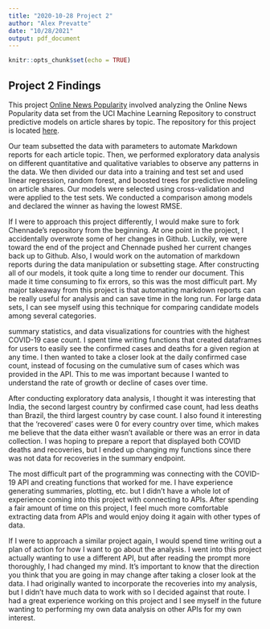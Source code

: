 ```yaml
---
title: "2020-10-28 Project 2"
author: "Alex Prevatte"
date: "10/28/2021"
output: pdf_document
---
```


```r
knitr::opts_chunk$set(echo = TRUE)
```

## Project 2 Findings

This project [Online News Popularity](https://chennadebrown.github.io/Project-2/)
involved analyzing the Online News Popularity data set from the UCI Machine 
Learning Repository to construct predictive models on article shares by topic. 
The repository for this project is located [here](https://github.com/ChennadeBrown/Project-2). 

Our team subsetted the data with parameters to automate Markdown reports for each article topic. Then, we performed exploratory data analysis on different quantitative and qualitative variables to observe any patterns in the data. We then divided our data into a training and test set and used linear regression, random forest, and boosted trees for predictive modeling on article shares. Our models were selected using cross-validation and were applied to the test sets. We conducted a comparison among models and declared the winner as having the lowest RMSE. 

If I were to approach this project differently, I would make sure to fork Chennade's repository from the beginning. At one point in the project, I accidentally overwrote some of her changes in Github. Luckily, we were toward the end of the project and Chennade pushed her current changes back up to Github. Also, I would work on the automation of markdown reports during the data manipulation or subsetting stage. After constructing all of our models, it took quite a long time to render our document. This made it time consuming to fix errors, so this was the most difficult part. My major takeaway from this project is that automating markdown reports can be really useful for analysis and can save time in the long run. For large data sets, I can see myself using this technique for comparing candidate models among several categories.   





summary statistics, and data visualizations for countries with the
highest COVID-19 case count. I spent time writing functions that created
dataframes for users to easily see the confirmed cases and deaths for a
given region at any time. I then wanted to take a closer look at the
daily confirmed case count, instead of focusing on the cumulative sum of
cases which was provided in the API. This to me was important because I
wanted to understand the rate of growth or decline of cases over time.

After conducting exploratory data analysis, I thought it was interesting
that India, the second largest country by confirmed case count, had less
deaths than Brazil, the third largest country by case count. I also
found it interesting that the ‘recovered’ cases were 0 for every country
over time, which makes me believe that the data either wasn’t available
or there was an error in data collection. I was hoping to prepare a
report that displayed both COVID deaths and recoveries, but I ended up
changing my functions since there was not data for recoveries in the
summary endpoint.

The most difficult part of the programming was connecting with the
COVID-19 API and creating functions that worked for me. I have
experience generating summaries, plotting, etc. but I didn’t have a
whole lot of experience coming into this project with connecting to
APIs. After spending a fair amount of time on this project, I feel much
more comfortable extracting data from APIs and would enjoy doing it
again with other types of data.

If I were to approach a similar project again, I would spend time
writing out a plan of action for how I want to go about the analysis. I
went into this project actually wanting to use a different API, but
after reading the prompt more thoroughly, I had changed my mind. It’s
important to know that the direction you think that you are going in may
change after taking a closer look at the data. I had originally wanted
to incorporate the recoveries into my analysis, but I didn’t have much
data to work with so I decided against that route. I had a great
experience working on this project and I see myself in the future
wanting to performing my own data analysis on other APIs for my own
interest.

